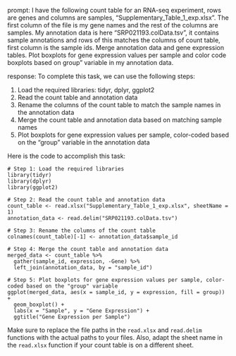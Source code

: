prompt:
I have the following count table for an RNA-seq experiment, rows are genes and columns are samples, "Supplementary_Table_1_exp.xlsx". The first column of the file is my gene names and the rest of the columns are samples. My annotation data is here  "SRP021193.colData.tsv", it contains sample annotations and rows of this matches the columns of count table, first column is the sample ids. Merge annotation data and gene expression tables. Plot boxplots for gene expression values per sample and color code boxplots based on group" variable in my annotation data.

response:
To complete this task, we can use the following steps:

1. Load the required libraries: tidyr, dplyr, ggplot2
2. Read the count table and annotation data
3. Rename the columns of the count table to match the sample names in the annotation data
4. Merge the count table and annotation data based on matching sample names
5. Plot boxplots for gene expression values per sample, color-coded based on the "group" variable in the annotation data

Here is the code to accomplish this task:

```
# Step 1: Load the required libraries
library(tidyr)
library(dplyr)
library(ggplot2)

# Step 2: Read the count table and annotation data
count_table <- read.xlsx("Supplementary_Table_1_exp.xlsx", sheetName = 1)
annotation_data <- read.delim("SRP021193.colData.tsv")

# Step 3: Rename the columns of the count table
colnames(count_table)[-1] <- annotation_data$sample_id

# Step 4: Merge the count table and annotation data
merged_data <- count_table %>%
  gather(sample_id, expression, -Gene) %>%
  left_join(annotation_data, by = "sample_id")

# Step 5: Plot boxplots for gene expression values per sample, color-coded based on the "group" variable
ggplot(merged_data, aes(x = sample_id, y = expression, fill = group)) +
  geom_boxplot() +
  labs(x = "Sample", y = "Gene Expression") +
  ggtitle("Gene Expression per Sample")
```

Make sure to replace the file paths in the `read.xlsx` and `read.delim` functions with the actual paths to your files. Also, adapt the sheet name in the `read.xlsx` function if your count table is on a different sheet.
